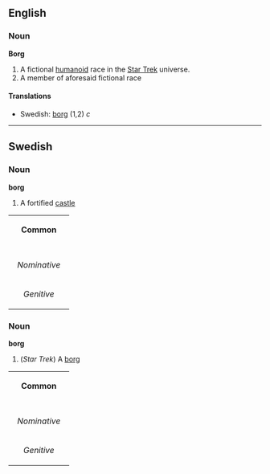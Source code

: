 ==English==
===Noun===
'''Borg''' 

#A fictional [[humanoid]] race in the [[w:Star Trek|Star Trek]] universe.
#A member of aforesaid fictional race

====Translations====
*Swedish: [[borg#Swedish|borg]] (1,2) ''c''

----
==Swedish==
===Noun===
'''borg'''

#A fortified [[castle]]

{| border=1 cellspacing=0
| bgcolor="#FFFFF0" colspan=5 align=center | '''Common'''
|-
|- bgcolor="#FFFFF0" align=center
! rowspan=2 | 
| colspan=2 width=105| Singular 
| colspan=2 | Plural
|- bgcolor="#FFFFF0" align=center
| width=105 | ''Indefinite'' 
| width=105 | ''Definite'' 
| width=105 |  ''Indefinite'' 
|  width=105 | ''Definite''
|- align=center
| width=105 bgcolor="#FFFFF0" | ''Nominative'' 
| [[borg]]
| [[borgen]]
| [[borgar]]
| [[borgarna]]
|- align=center
| width=105 bgcolor="#FFFFF0" | ''Genitive'' 
| [[borgs]]
| [[borgens]]
| [[borgars]]
| [[borgarnas]]
|}

===Noun===
'''borg'''

#(''Star Trek'') A [[borg#English|borg]]

{| border=1 cellspacing=0
| bgcolor="#FFFFF0" colspan=5 align=center | '''Common'''
|-
|- bgcolor="#FFFFF0" align=center
! rowspan=2 | 
| colspan=2 width=105| Singular 
| colspan=2 | Plural
|- bgcolor="#FFFFF0" align=center
| width=105 | ''Indefinite'' 
| width=105 | ''Definite'' 
| width=105 |  ''Indefinite'' 
|  width=105 | ''Definite''
|- align=center
| width=105 bgcolor="#FFFFF0" | ''Nominative'' 
| [[borg]]
| [[borgen]]
| [[borger]]
| [[borgerna]]
|- align=center
| width=105 bgcolor="#FFFFF0" | ''Genitive'' 
| [[borgs]]
| [[borgens]]
| [[borgers]]
| [[borgernas]]
|}
